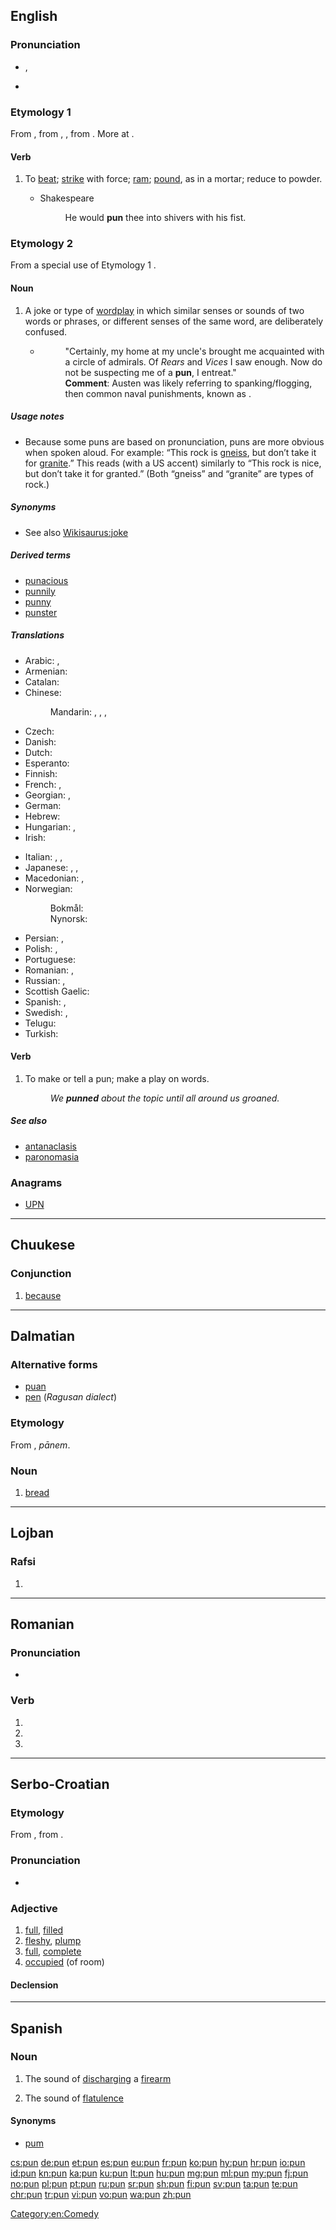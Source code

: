 ==English==
{{wikipedia}}

===Pronunciation===
* {{enPR|pŭn}}, {{IPA|/pʌn/|lang=en}}
* {{rhymes|ʌn|lang=en}}

===Etymology 1===
From {{etyl|enm|en}} {{m|enm|*punen}}, from {{etyl|ang|en}} {{term|punian|lang=ang}}, {{m|ang|pūnian||to pound, beat, bray, bruise, crush, grind}}, from {{etyl|gem-pro|en}} {{m|gem-pro|*punōną||to break to pieces, pulverise}}. More at {{l|en|pound}}.

====Verb====
{{en-verb|puns|punning|punned}}

# {{context|transitive|lang=en}} To [[beat]]; [[strike]] with force; [[ram]]; [[pound]], as in a mortar; reduce to powder.
#* Shakespeare
#*: He would '''pun''' thee into shivers with his fist.

===Etymology 2===
From a special use of Etymology 1 {{term|pun||to beat, bend (words)|lang=en}}.

====Noun====
{{en-noun}}

# A joke or type of [[wordplay]] in which similar senses or sounds of two words or phrases, or different senses of the same word, are deliberately confused.
#* {{quote-book
|title={{w|Mansfield Park}}
|last=Austen
|first=Jane
|authorlink=Jane Austen
|year=1814
|url=http://www.gutenberg.org/files/141/141-h/141-h.htm#link2HCH0006
|volume=one, chapter VI
|publisher={{w|Thomas Egerton (publisher)|Thomas Egerton}}
}}
#*: "Certainly, my home at my uncle's brought me acquainted with a circle of admirals. Of ''Rears'' and ''Vices'' I saw enough. Now do not be suspecting me of a '''pun''', I entreat."
#*: '''Comment''': Austen was likely referring to spanking/flogging, then common naval punishments, known as ''{{w|le vice Anglais}}''.

=====Usage notes=====
* Because some puns are based on pronunciation, puns are more obvious when spoken aloud. For example: “This rock is [[gneiss]], but don’t take it for [[granite]].” This reads (with a US accent) similarly to “This rock is nice, but don’t take it for granted.” (Both “gneiss” and “granite” are types of rock.)

=====Synonyms=====
* See also [[Wikisaurus:joke]]

=====Derived terms=====
* [[punacious]]
* [[punnily]]
* [[punny]]
* [[punster]]

=====Translations=====
{{trans-top|joke or type of wordplay}}
* Arabic: {{t|ar|لَعْبَة اَلْكَلِمَات|f|tr=laʿbat al-kalimāt}}, {{t|ar|جِنَاس|m}}
* Armenian: {{t+|hy|բառախաղ}}
* Catalan: {{t|ca|joc de paraules|m}}
* Chinese:
*: Mandarin: {{t|cmn|雙關語|sc=Hani}}, {{t+|cmn|双关语|tr=shuāngguānyǔ|sc=Hani}}, {{t|cmn|俏皮話|sc=Hani}}, {{t+|cmn|俏皮话|tr=qiàopihuà|sc=Hani}}
* Czech: {{t|cs|slovní hříčka|f}}
* Danish: {{t|da|ordspil|n}}
* Dutch: {{t+|nl|woordspeling|f}}
* Esperanto: {{t|eo|vortludo}}
* Finnish: {{t+|fi|sanaleikki}}
* French: {{t+|fr|calembour|m}}, {{t+|fr|jeu de mots|m}}
* Georgian: {{t|ka|კალამბური}}, {{t|ka|ზმა}}
* German: {{t+|de|Wortspiel|n}}
* Hebrew: {{t|he|משחק מילים|tr=mis'hak meelim|sc=Hebr}}
* Hungarian: {{t+|hu|szójáték}}, {{t+|hu|szóvicc}}
* Irish: {{t|ga|imeartas focal|m}}
{{trans-mid}}
* Italian: {{t|it|gioco di parole|m}}, {{t+|it|bisticcio|m}}, {{t+|it|freddura|f}}
* Japanese: {{t|ja|駄洒落|tr=[[ダジャレ]], [[だじゃれ]], dajare}}, {{t+|ja|洒落|tr=[[シャレ]], [[しゃれ]], share}}, {{t|ja|語呂合わせ|tr=ごろあわせ, goroawase}}
* Macedonian: {{t|mk|каламбур|m|tr=kálambur}}, {{t|mk|игра на зборови|f|tr=ígra na zbórovi}}
* Norwegian:
*: Bokmål: {{t+|no|ordspill|n}}
*: Nynorsk: {{t|no|ordspel|n}}
* Persian: {{t+|fa|تجنیس|tr=tajnis}}, {{t+|fa|جناس|tr=jenâs}}
* Polish: {{t+|pl|gra słów|f}}, {{t+|pl|kalambur|m}}
* Portuguese: {{t+|pt|trocadilho|m}}
* Romanian: {{t+|ro|calambur}}, {{t+|ro|joc de cuvinte}}
* Russian: {{t+|ru|каламбу́р|m}}, {{t+|ru|игра́ слов|f}}
* Scottish Gaelic: {{t|gd|cainnt-chluich|f}}
* Spanish: {{t+|es|juego de palabras|m}}, {{t+|es|calambur}}
* Swedish: {{t+|sv|ordvits|c}}, {{t|sv|ordlek|c}}
* Telugu: {{t+|te|శ్లేష|tr=Slaesha}}
* Turkish: {{t+|tr|kelime oyunu}}
{{trans-bottom}}

====Verb====
{{en-verb|puns|punning|punned}}

# To make or tell a pun; make a play on words.
#: ''We '''punned''' about the topic until all around us groaned.''

=====See also=====
* [[antanaclasis]]
* [[paronomasia]]

===Anagrams===
* [[UPN#English|UPN]]

[[Category:en:Comedy]]

----

==Chuukese==

===Conjunction===
{{head|chk|conjunction}}

# [[because]]

----

==Dalmatian==

===Alternative forms===
* [[puan]]
* [[pen]] (''Ragusan dialect'')

===Etymology===
From {{etyl|la|dlm}} {{m|la|pānis}}, ''pānem''.

===Noun===
{{head|dlm|noun|g=m}}

# {{context|Vegliot|lang=dlm}} [[bread]]

----

==Lojban==

===Rafsi===
{{jbo-rafsi}}

# {{jbo-rafsi of|pruni}}

----

==Romanian==

===Pronunciation===
* {{IPA|[pun]|lang=ro}}

===Verb===
{{head|ro|verb form}}

# {{ro-form-verb|1s|pres|pune}}
# {{ro-form-verb|1s|sub|pune}}
# {{ro-form-verb|3p|pres|pune}}

----

==Serbo-Croatian==

===Etymology===
From {{inh|sh|sla-pro|*pьlnъ}}, from {{etyl|ine-pro|sh}} {{m|ine-pro|*pl̥h₁nós}}.

===Pronunciation===
* {{IPA|/pûn/|lang=sh}}

===Adjective===
{{sh-adj|head=pȕn|def=puni|def_a=pȕnī|r|пун|пу̏н}}

# [[full]], [[filled]]
# [[fleshy]], [[plump]]
# [[full]], [[complete]]
# [[occupied]] (of room)

====Declension====
{{sh-adj-defindef|pun|o}}

----

==Spanish==

===Noun===
{{es-noun|m|-}}

# {{context|onomatopoeia|lang=es}} The sound of [[discharging]] a [[firearm]]
# {{context|onomatopoeia|vulgar|lang=es}} The sound of [[flatulence]]

====Synonyms====
* [[pum]]

[[cs:pun]]
[[de:pun]]
[[et:pun]]
[[es:pun]]
[[eu:pun]]
[[fr:pun]]
[[ko:pun]]
[[hy:pun]]
[[hr:pun]]
[[io:pun]]
[[id:pun]]
[[kn:pun]]
[[ka:pun]]
[[ku:pun]]
[[lt:pun]]
[[hu:pun]]
[[mg:pun]]
[[ml:pun]]
[[my:pun]]
[[fj:pun]]
[[no:pun]]
[[pl:pun]]
[[pt:pun]]
[[ru:pun]]
[[sr:pun]]
[[sh:pun]]
[[fi:pun]]
[[sv:pun]]
[[ta:pun]]
[[te:pun]]
[[chr:pun]]
[[tr:pun]]
[[vi:pun]]
[[vo:pun]]
[[wa:pun]]
[[zh:pun]]